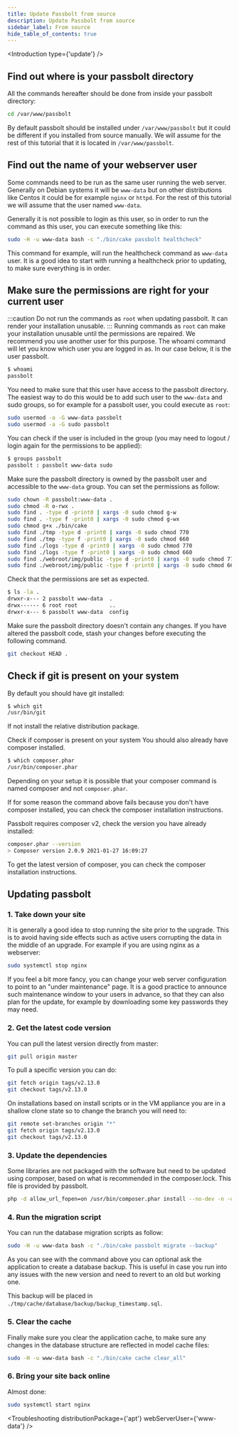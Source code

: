```yaml
---
title: Update Passbolt from source
description: Update Passbolt from source
sidebar_label: From source
hide_table_of_contents: true
---
```



<Introduction
  type={'update'}
/>

<SystemRequirements
/>

## Find out where is your passbolt directory
All the commands hereafter should be done from inside your passbolt directory:

```bash 
cd /var/www/passbolt
```
By default passbolt should be installed under ```/var/www/passbolt``` but it could be different if you installed from source manually. We will assume for the rest of this tutorial that it is located in ```/var/www/passbolt```.

## Find out the name of your webserver user
Some commands need to be run as the same user running the web server. Generally on Debian systems it will be ```www-data``` but on other distributions like Centos it could be for example ```nginx``` or ```httpd```. For the rest of this tutorial we will assume that the user named ```www-data```.

Generally it is not possible to login as this user, so in order to run the command as this user, you can execute something like this:

```bash 
sudo -H -u www-data bash -c "./bin/cake passbolt healthcheck"
```
This command for example, will run the healthcheck command as ```www-data``` user. It is a good idea to start with running a healthcheck prior to updating, to make sure everything is in order.

## Make sure the permissions are right for your current user
:::caution
Do not run the commands as ```root``` when updating passbolt. It can render your installation unusable.
:::
Running commands as ```root``` can make your installation unusable until the permissions are repaired. We recommend you use another user for this purpose. The whoami command will let you know which user you are logged in as. In our case below, it is the user passbolt.

```bash
$ whoami
passbolt
```
You need to make sure that this user have access to the passbolt directory. The easiest way to do this would be to add such user to the ```www-data``` and sudo groups, so for example for a passbolt user, you could execute as ```root```:
```bash
sudo usermod -a -G www-data passbolt
sudo usermod -a -G sudo passbolt
```
You can check if the user is included in the group (you may need to logout / login again for the permissions to be applied):

```bash
$ groups passbolt
passbolt : passbolt www-data sudo
```
Make sure the passbolt directory is owned by the passbolt user and accessible to the ```www-data``` group. You can set the permissions as follow:

```bash
sudo chown -R passbolt:www-data .
sudo chmod -R o-rwx .
sudo find . -type d -print0 | xargs -0 sudo chmod g-w
sudo find . -type f -print0 | xargs -0 sudo chmod g-wx
sudo chmod g+x ./bin/cake
sudo find ./tmp -type d -print0 | xargs -0 sudo chmod 770
sudo find ./tmp -type f -print0 | xargs -0 sudo chmod 660
sudo find ./logs -type d -print0 | xargs -0 sudo chmod 770
sudo find ./logs -type f -print0 | xargs -0 sudo chmod 660
sudo find ./webroot/img/public -type d -print0 | xargs -0 sudo chmod 770
sudo find ./webroot/img/public -type f -print0 | xargs -0 sudo chmod 660
```
Check that the permissions are set as expected.

```bash
$ ls -la .
drwxr-x--- 2 passbolt www-data  .
drwx------ 6 root root          ..
drwxr-x--- 6 passbolt www-data  config
```
Make sure the passbolt directory doesn't contain any changes. If you have altered the passbolt code, stash your changes before executing the following command.

```bash
git checkout HEAD .
```

## Check if git is present on your system
By default you should have git installed:

```bash
$ which git
/usr/bin/git
```
If not install the relative distribution package.

Check if composer is present on your system
You should also already have composer installed.

```bash
$ which composer.phar
/usr/bin/composer.phar
```
Depending on your setup it is possible that your composer command is named composer and not ```composer.phar```.

If for some reason the command above fails because you don't have composer installed, you can check the composer installation instructions.

Passbolt requires composer v2, check the version you have already installed:

```bash
composer.phar --version
> Composer version 2.0.9 2021-01-27 16:09:27
```
To get the latest version of composer, you can check the composer installation instructions.

## Updating passbolt
### 1. Take down your site
It is generally a good idea to stop running the site prior to the upgrade. This is to avoid having side effects such as active users corrupting the data in the middle of an upgrade. For example if you are using nginx as a webserver:

```bash
sudo systemctl stop nginx
```
If you feel a bit more fancy, you can change your web server configuration to point to an "under maintenance" page. It is a good practice to announce such maintenance window to your users in advance, so that they can also plan for the update, for example by downloading some key passwords they may need.

### 2. Get the latest code version
You can pull the latest version directly from master:

```bash
git pull origin master
```
To pull a specific version you can do:

```bash
git fetch origin tags/v2.13.0
git checkout tags/v2.13.0
```
On installations based on install scripts or in the VM appliance you are in a shallow clone state so to change the branch you will need to:
```bash
git remote set-branches origin "*"
git fetch origin tags/v2.13.0
git checkout tags/v2.13.0
```

### 3. Update the dependencies
Some libraries are not packaged with the software but need to be updated using composer, based on what is recommended in the composer.lock. This file is provided by passbolt.

```bash
php -d allow_url_fopen=on /usr/bin/composer.phar install --no-dev -n -o
```

### 4. Run the migration script
You can run the database migration scripts as follow:

```bash 
sudo -H -u www-data bash -c "./bin/cake passbolt migrate --backup"
```
As you can see with the command above you can optional ask the application to create a database backup. This is useful in case you run into any issues with the new version and need to revert to an old but working one.

This backup will be placed in ```./tmp/cache/database/backup/backup_timestamp.sql```.

### 5. Clear the cache
Finally make sure you clear the application cache, to make sure any changes in the database structure are reflected in model cache files:

```bash
sudo -H -u www-data bash -c "./bin/cake cache clear_all"
```

### 6. Bring your site back online
Almost done:

```bash
sudo systemctl start nginx
```

<Troubleshooting distributionPackage={'apt'} webServerUser={'www-data'} />

<InCaseOfIssues />